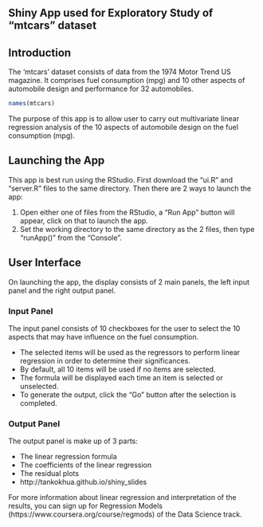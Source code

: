 ## Shiny App used for Exploratory Study of "mtcars" dataset

## Introduction
The 'mtcars' dataset consists of data from the 1974 Motor Trend US magazine.
It comprises fuel consumption (mpg) and 10 other aspects of automobile design and
performance for 32 automobiles.

``` {r}
names(mtcars)
```
The purpose of this app is to allow user to carry out multivariate linear regression analysis of the 10 aspects of automobile design on the fuel consumption (mpg).

## Launching the App

This app is best run using the RStudio. First download the "ui.R" and "server.R" files to the same directory. Then there are 2 ways to launch the app:

1. Open either one of files from the RStudio, a "Run App" button will appear, click on that to launch the app.
2. Set the working directory to the same directory as the 2 files, then type "runApp()" from the "Console".

## User Interface
On launching the app, the display consists of 2 main panels, the left input panel and the right output panel.

### Input Panel
The input panel consists of 10 checkboxes for the user to select the 10 aspects that may have influence on the fuel consumption.

* The selected items will be used as the regressors to perform linear regression in order to determine their significances.
* By default, all 10 items will be used if no items are selected. 
* The formula will be displayed each time an item is selected or unselected.
* To generate the output, click the "Go" button after the selection is completed.

### Output Panel
The output panel is make up of 3 parts:

* The linear regression formula
* The coefficients of the linear regression
* The residual plots
* http://tankokhua.github.io/shiny_slides

For more information about linear regression and interpretation of the results, you can sign up for Regression Models 
(https://www.coursera.org/course/regmods) of the Data Science track.
